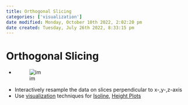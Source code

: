 ```yaml
---
title: Orthogonal Slicing
categories: ['visualization']
date modified: Monday, October 10th 2022, 2:02:20 pm
date created: Tuesday, July 26th 2022, 8:33:15 pm
---
```


# Orthogonal Slicing
- ![im](images/Pasted%20image%2020220417235620.png)
- Interactively resample the data on slices perpendicular to x-,y-,z-axis
- Use [visualization](visualization.qmd) techniques for [Isoline](Isoline.qmd), [Height Plots](Height%20Plots.qmd)



